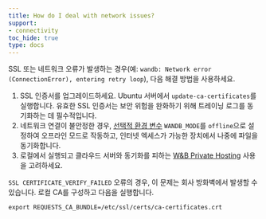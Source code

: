 ```yaml
---
title: How do I deal with network issues?
support:
- connectivity
toc_hide: true
type: docs
---
```


SSL 또는 네트워크 오류가 발생하는 경우(예: `wandb: Network error (ConnectionError), entering retry loop`), 다음 해결 방법을 사용하세요.

1. SSL 인증서를 업그레이드하세요. Ubuntu 서버에서 `update-ca-certificates`를 실행합니다. 유효한 SSL 인증서는 보안 위험을 완화하기 위해 트레이닝 로그를 동기화하는 데 필수적입니다.
2. 네트워크 연결이 불안정한 경우, [선택적 환경 변수](/ko/models/track/environment-variables/#optional-environment-variables) `WANDB_MODE`를 `offline`으로 설정하여 오프라인 모드로 작동하고, 인터넷 엑세스가 가능한 장치에서 나중에 파일을 동기화합니다.
3. 로컬에서 실행되고 클라우드 서버와 동기화를 피하는 [W&B Private Hosting](/ko/platform/hosting/) 사용을 고려하세요.

`SSL CERTIFICATE_VERIFY_FAILED` 오류의 경우, 이 문제는 회사 방화벽에서 발생할 수 있습니다. 로컬 CA를 구성하고 다음을 실행합니다.

`export REQUESTS_CA_BUNDLE=/etc/ssl/certs/ca-certificates.crt`
